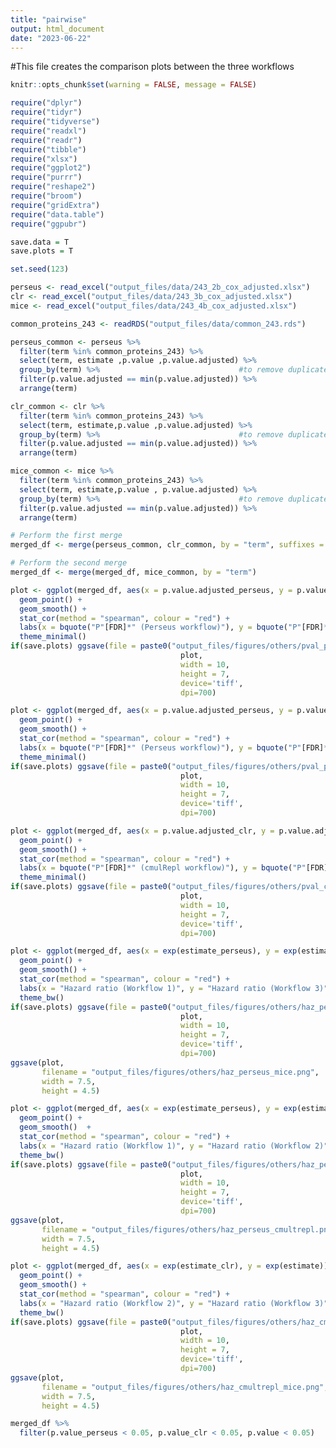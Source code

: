 ```yaml
---
title: "pairwise"
output: html_document
date: "2023-06-22"
---
```

#This file creates the comparison plots between the three workflows
```r
knitr::opts_chunk$set(warning = FALSE, message = FALSE) 
```

```r
require("dplyr")
require("tidyr")
require("tidyverse")
require("readxl")
require("readr")
require("tibble")
require("xlsx")
require("ggplot2")
require("purrr")
require("reshape2")
require("broom")
require("gridExtra")
require("data.table")
require("ggpubr")

save.data = T
save.plots = T

set.seed(123)
```

```r
perseus <- read_excel("output_files/data/243_2b_cox_adjusted.xlsx")
clr <- read_excel("output_files/data/243_3b_cox_adjusted.xlsx")
mice <- read_excel("output_files/data/243_4b_cox_adjusted.xlsx")
```

```r
common_proteins_243 <- readRDS("output_files/data/common_243.rds")
```

```r
perseus_common <- perseus %>% 
  filter(term %in% common_proteins_243) %>% 
  select(term, estimate ,p.value ,p.value.adjusted) %>%
  group_by(term) %>%                               #to remove duplicates and keep gene with lower p value
  filter(p.value.adjusted == min(p.value.adjusted)) %>%
  arrange(term)

clr_common <- clr %>% 
  filter(term %in% common_proteins_243) %>% 
  select(term, estimate,p.value ,p.value.adjusted) %>% 
  group_by(term) %>%                               #to remove duplicates and keep gene with lower p value
  filter(p.value.adjusted == min(p.value.adjusted)) %>%
  arrange(term)

mice_common <- mice %>% 
  filter(term %in% common_proteins_243) %>% 
  select(term, estimate,p.value , p.value.adjusted) %>% 
  group_by(term) %>%                               #to remove duplicates and keep gene with lower p value
  filter(p.value.adjusted == min(p.value.adjusted)) %>%
  arrange(term)
```

```r
# Perform the first merge
merged_df <- merge(perseus_common, clr_common, by = "term", suffixes = c("_perseus", "_clr"))

# Perform the second merge
merged_df <- merge(merged_df, mice_common, by = "term")
```

```r
plot <- ggplot(merged_df, aes(x = p.value.adjusted_perseus, y = p.value.adjusted)) +
  geom_point() +
  geom_smooth() +
  stat_cor(method = "spearman", colour = "red") +
  labs(x = bquote("P"[FDR]*" (Perseus workflow)"), y = bquote("P"[FDR]*" (MICE workflow)"), title = "Scatter Plot of p-values") +
  theme_minimal()
if(save.plots) ggsave(file = paste0("output_files/figures/others/pval_perseus_mice.png"),
                                      plot,
                                      width = 10,
                                      height = 7,
                                      device='tiff',
                                      dpi=700)

plot <- ggplot(merged_df, aes(x = p.value.adjusted_perseus, y = p.value.adjusted_clr)) +
  geom_point() +
  geom_smooth() +
  stat_cor(method = "spearman", colour = "red") +
  labs(x = bquote("P"[FDR]*" (Perseus workflow)"), y = bquote("P"[FDR]*" (cmulRepl workflow)"), title = "Scatter Plot of p-values") +
  theme_minimal()
if(save.plots) ggsave(file = paste0("output_files/figures/others/pval_perseus_cmultrepl.png"),
                                      plot,
                                      width = 10,
                                      height = 7,
                                      device='tiff',
                                      dpi=700)

plot <- ggplot(merged_df, aes(x = p.value.adjusted_clr, y = p.value.adjusted)) +
  geom_point() +
  geom_smooth() +
  stat_cor(method = "spearman", colour = "red") +
  labs(x = bquote("P"[FDR]*" (cmulRepl workflow)"), y = bquote("P"[FDR]*" (MICE workflow)"), title = "Scatter Plot of p-values") +
  theme_minimal()
if(save.plots) ggsave(file = paste0("output_files/figures/others/pval_cmultrepl_mice.png"),
                                      plot,
                                      width = 10,
                                      height = 7,
                                      device='tiff',
                                      dpi=700)
```

```r
plot <- ggplot(merged_df, aes(x = exp(estimate_perseus), y = exp(estimate))) +
  geom_point() +
  geom_smooth() +
  stat_cor(method = "spearman", colour = "red") +
  labs(x = "Hazard ratio (Workflow 1)", y = "Hazard ratio (Workflow 3)") +
  theme_bw()
if(save.plots) ggsave(file = paste0("output_files/figures/others/haz_perseus_mice.png"),
                                      plot,
                                      width = 10,
                                      height = 7,
                                      device='tiff',
                                      dpi=700)
ggsave(plot,
       filename = "output_files/figures/others/haz_perseus_mice.png",
       width = 7.5, 
       height = 4.5)

plot <- ggplot(merged_df, aes(x = exp(estimate_perseus), y = exp(estimate_clr))) +
  geom_point() +
  geom_smooth()  +
  stat_cor(method = "spearman", colour = "red") +
  labs(x = "Hazard ratio (Workflow 1)", y = "Hazard ratio (Workflow 2)") +
  theme_bw()
if(save.plots) ggsave(file = paste0("output_files/figures/others/haz_perseus_cmultrepl.png"),
                                      plot,
                                      width = 10,
                                      height = 7,
                                      device='tiff',
                                      dpi=700)
ggsave(plot,
       filename = "output_files/figures/others/haz_perseus_cmultrepl.png",
       width = 7.5, 
       height = 4.5)

plot <- ggplot(merged_df, aes(x = exp(estimate_clr), y = exp(estimate))) +
  geom_point() +
  geom_smooth() +
  stat_cor(method = "spearman", colour = "red") +
  labs(x = "Hazard ratio (Workflow 2)", y = "Hazard ratio (Workflow 3)") +
  theme_bw() 
if(save.plots) ggsave(file = paste0("output_files/figures/others/haz_cmultrepl_mice.png"),
                                      plot,
                                      width = 10,
                                      height = 7,
                                      device='tiff',
                                      dpi=700)
ggsave(plot,
       filename = "output_files/figures/others/haz_cmultrepl_mice.png",
       width = 7.5, 
       height = 4.5)
```

```r
merged_df %>% 
  filter(p.value_perseus < 0.05, p.value_clr < 0.05, p.value < 0.05)
```

